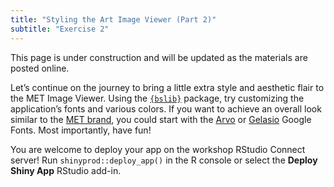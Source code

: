 ```yaml
---
title: "Styling the Art Image Viewer (Part 2)"
subtitle: "Exercise 2"
---
```


::: callout-warning
This page is under construction and will be updated as the materials are posted online.
:::

Let's continue on the journey to bring a little extra style and aesthetic flair to the MET Image Viewer. Using the [`{bslib}`](https://rstudio.github.io/bslib/articles/bslib.html) package, try customizing the application's fonts and various colors. If you want to achieve an overall look similar to the [MET brand](https://www.metmuseum.org/blogs/now-at-the-met/2016/brand-identity), you could start with the [Arvo](https://fonts.google.com/specimen/Arvo?category=Serif) or [Gelasio](https://fonts.google.com/specimen/Gelasio?category=Serif) Google Fonts. Most importantly, have fun!

::: callout-tip
You are welcome to deploy your app on the workshop RStudio Connect server! Run `shinyprod::deploy_app()` in the R console or select the **Deploy Shiny App** RStudio add-in.
:::